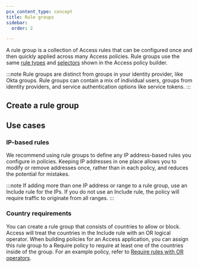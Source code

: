 ```yaml
---
pcx_content_type: concept
title: Rule groups
sidebar:
  order: 2

---
```



A rule group is a collection of Access rules that can be configured once and then quickly applied across many Access policies. Rule groups use the same [rule types](/cloudflare-one/policies/access/#rule-types) and [selectors](/cloudflare-one/policies/access/#selectors) shown in the Access policy builder.

:::note
Rule groups are distinct from groups in your identity provider, like Okta groups. Rule groups can contain a mix of individual users, groups from identity providers, and service authentication options like service tokens.
:::

## Create a rule group

<Render file="access/rule-group" />

## Use cases

### IP-based rules

We recommend using rule groups to define any IP address-based rules you configure in policies. Keeping IP addresses in one place allows you to modify or remove addresses once, rather than in each policy, and reduces the potential for mistakes.

:::note
If adding more than one IP address or range to a rule group, use an Include rule for the IPs. If you do not use an Include rule, the policy will require traffic to originate from all ranges.
:::

### Country requirements

You can create a rule group that consists of countries to allow or block. Access will treat the countries in the Include rule with an OR logical operator. When building policies for an Access application, you can assign this rule group to a Require policy to require at least one of the countries inside of the group. For an example policy, refer to [Require rules with OR operators](/cloudflare-one/policies/access/#require-rules-with-or-operators).
